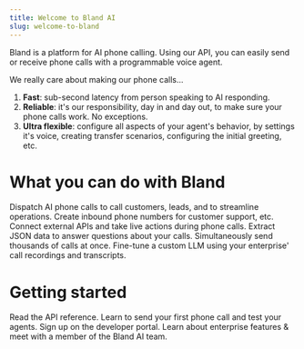 ```yaml
---
title: Welcome to Bland AI
slug: welcome-to-bland
---
```



Bland is a platform for AI phone calling. Using our API, you can easily send or receive phone calls with a programmable voice agent.

We really care about making our phone calls...

1. **Fast**: sub-second latency from person speaking to AI responding.
2. **Reliable**: it's our responsibility, day in and day out, to make sure your phone calls work. No exceptions.
3. **Ultra flexible**: configure all aspects of your agent's behavior, by settings it's voice, creating transfer scenarios, configuring the initial greeting, etc.

# What you can do with Bland

<CardGroup cols={2}>
  <Card title="Send phone calls" icon="phone-arrow-up-right" href="api-v1/post/calls.mdx">
    Dispatch AI phone calls to call customers, leads, and to streamline operations.
  </Card>
  <Card title="Set up inbound numbers" icon="phone-arrow-down-left" href="api-v1/post/inbound-purchase.mdx">
    Create inbound phone numbers for customer support, etc.
  </Card>
  <Card title="Do live function calling" icon="bolt" href="tutorials/custom-tools.mdx">
    Connect external APIs and take live actions during phone calls.
  </Card>
  <Card title="Extract structured data from calls" icon="brackets-curly" href="api-v1/post/calls-id-analyze.mdx">
    Extract JSON data to answer questions about your calls.
  </Card>
  <Card title="Create call campaigns" icon="megaphone" href="api-v1/post/batches.mdx">
    Simultaneously send thousands of calls at once.
  </Card>
  <Card title="Fine-tune a custom LLM" icon="microchip-ai" href="https://forms.default.com/361589">
    Fine-tune a custom LLM using your enterprise' call recordings and transcripts.
  </Card>
</CardGroup>

# Getting started

<CardGroup cols={2}>
  <Card title="API Reference" icon="code" href="/api-v1">
    Read the API reference.
  </Card>
  <Card title="Starter guide" icon="rocket-launch" href="starter-guide.mdx">
    Learn to send your first phone call and test your agents.
  </Card>
  <Card title="Get your keys" icon="key" href="https://app.bland.ai">
    Sign up on the developer portal.
  </Card>
  <Card title="Enterprise" icon="building" href="https://forms.default.com/361589">
    Learn about enterprise features & meet with a member of the Bland AI team.
  </Card>
</CardGroup>
